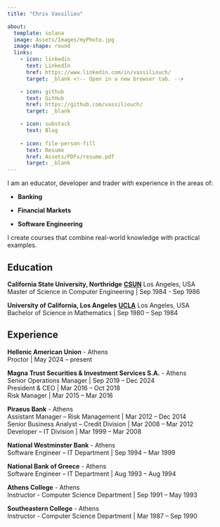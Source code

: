 ```yaml
---
title: "Chris Vassiliou"

about:
  template: solana
  image: Assets/Images/myPhoto.jpg
  image-shape: round
  links: 
    - icon: linkedin
      text: LinkedIn
      href: https://www.linkedin.com/in/vassiliouch/
      target: _blank <!-- Open in a new browser tab. -->

    - icon: github
      text: GitHub
      href: https://github.com/vassiliouch/
      target: _blank

    - icon: substack
      text: Blog
      
    - icon: file-person-fill
      text: Resume
      href: Assets/PDFs/resume.pdf
      target: _blank 
---
```


I am an educator, developer and trader with experience in the areas of:

-   **Banking**

-   **Financial Markets**

-   **Software Engineering**

I create courses that combine real-world knowledge with practical examples.

## Education

**California State University, Northridge** [**CSUN**](https://www.csun.edu) Los Angeles, USA\
Master of Science in Computer Engineering \| Sep 1984 - Sep 1986

**University of California, Los Angeles** [**UCLA**](https://www.ucla.edu) Los Angeles, USA\
Bachelor of Science in Mathematics \| Sep 1980 – Sep 1984

## Experience

**Hellenic American Union** - Athens\
Proctor \| May 2024 – present\

**Magna Trust Securities & Investment Services S.A.** - Athens\
Senior Operations Manager \| Sep 2019 – Dec 2024\
President & CEO \| Mar 2016 – Oct 2018\
Risk Manager \| Mar 2015 – Mar 2016\

**Piraeus Bank** - Athens\
Assistant Manager – Risk Management \| Mar 2012 – Dec 2014\
Senior Business Analyst – Credit Division \| Mar 2008 – Mar 2012\
Developer – IT Division \| Mar 1999 – Mar 2008\

**National Westminster Bank** - Athens\
Software Engineer – IT Department \| Sep 1994 – Mar 1999\

**National Bank of Greece** - Athens\
Software Engineer – IT Department \| Aug 1993 – Aug 1994\

**Athens College** - Athens\
Instructor - Computer Science Department \| Sep 1991 – May 1993\

**Southeastern College** - Athens\
Instructor - Computer Science Department \| Mar 1987 – Sep 1990\